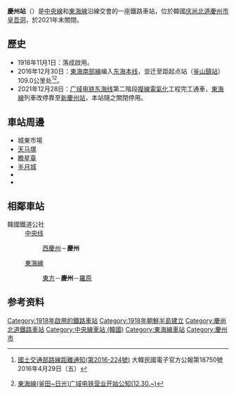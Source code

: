 {{NoteTA |G1=Railway |G2=Transport}}
{{Infobox station
|livery     = #272727
|name       = 慶州站
|eng_name   = Gyeongju
|image      = Gyeongju Station 20191111 01.jpg
|caption    =
|hangul     = 경주역
|hanja      = 慶州驛
|rr         = Gyeongju-yeok
|mr         = Kyŏngju-yŏk
|distance   = {{ubl|381.6km（中央線）|109.0km（東海線）}}
|lines      = {{ubl|[[中央线_(韩国)|中央线]]|[[東海線|東海線]]}}
|address    = {{KOR}}[[慶尚北道|慶尚北道]][[慶州市|慶州市]]{{link-ko|源花路|원화로}}266
|structure  = 地面車站
|platform   = [[混合式月台|混合式月台]]
|opened     = 1918年11月1日
|closed     = 2021年12月28日
|passengers = 平均每日1,692人次（無窮花號）
|pass_year  = 2020年
|adjacent   = {{Adjacent stations|system1=韓國鐵道公社
|line1=中央線|left1=西慶州|right1=|note-left1=5.1km|note-right1=
|line2=東海線|left2=東方|right2=羅原|note-left2=6.5km|note-right2=5.1km
}}
}}

'''慶州站'''（{{kor|諺=경주역|漢=慶州驛|羅=Gyeongju yeok|f=y}}）是[[中央線_(韓國)|中央線]]和[[東海線|東海線]]沿線交會的一座鐵路車站，位於韓國[[庆尚北道|庆尚北道]][[慶州市|慶州市]][[皇吾洞|皇吾洞]]，於2021年末關閉。

== 歷史 ==
*1918年11月1日：落成啟用。
*2016年12月30日：[[東海南部線|東海南部線]]编入[[東海線|东海本线]]，並迁至距起点站（[[釜山镇站_(韩国铁道公社)|釜山鎮站]]）109.0公里处<ref>{{ko icon}}[http://gwanbo.moi.go.kr/gwanbo/dailyGazetteView.gz?ebookSeq=00000000000000001461809311793000&searchDate=&currPage=&linePerPage= 國土交通部路線距離通知(第2016-224號)] {{webarchive|url=https://web.archive.org/web/20170305003247/http://gwanbo.moi.go.kr/gwanbo/dailyGazetteView.gz?ebookSeq=00000000000000001461809311793000&searchDate=&currPage=&linePerPage= |date=2017-03-05 }}大韓民國電子官方公報第18750號2016年4月29日（五）</ref><ref>{{ko icon}}[https://archive.is/20161230111936/http://www.letskorail.com/ebizcom/event/total/EbizcomEventTotallw_cus06101_iframe.do?searchKeyword2=955 東海線(釜田~日光)广域电铁营业开始公知(12.30.~)]</ref>。
*2021年12月28日：[[广域电铁东海线|广域电铁东海线]]第二階段[[复线铁路|複線]][[電氣化|電氣化]]工程完工通車，[[東海線|東海線]]列車改停靠至[[新慶州站|新慶州站]]，本站隨之關閉停用。

== 車站周邊 ==
*城東市場
*[[天马塚|天马塚]]
*[[瞻星臺|瞻星臺]]
*[[半月城|半月城]]
*{{link-ko|慶州高速客運站|경주고속터미널}}
*{{link-ko|慶州城際客運站|경주시외버스터미널}}

== 相鄰車站 ==
;韓國鐵道公社
:[[中央线_(韩国)|中央线]]
::[[西慶州站_(中央線)|西慶州]]－'''慶州'''
:[[東海線|東海線]]
::[[东方站_(庆尚北道)|東方]]－'''慶州'''－[[西慶州站_(東海線)|羅原]]

== 参考资料 ==
{{reflist}}

{{东海线}}
{{中央线 (韩国)}}
[[Category:1918年啟用的鐵路車站|Category:1918年啟用的鐵路車站]]
[[Category:1918年朝鮮半島建立|Category:1918年朝鮮半島建立]]
[[Category:慶尚北道鐵路車站|Category:慶尚北道鐵路車站]]
[[Category:中央線車站_(韓國)|Category:中央線車站 (韓國)]]
[[Category:東海線車站|Category:東海線車站]]
[[Category:慶州市|Category:慶州市]]